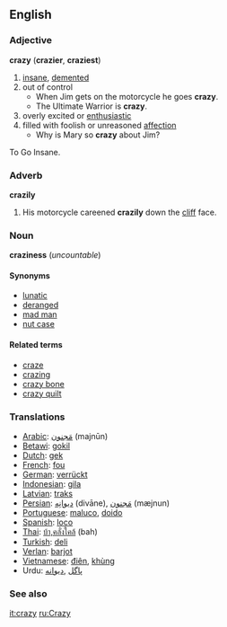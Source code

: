 ==English==
=== Adjective === 
'''crazy''' ('''crazier''', '''craziest''')
# [[insane]], [[demented]]
# out of control
#*When Jim gets on the motorcycle he goes '''crazy'''.
#*The Ultimate Warrior is '''crazy'''.
# overly excited or [[enthusiastic]]
# filled with foolish or unreasoned [[affection]]
#* Why is Mary so '''crazy''' about Jim?

To Go Insane.

=== Adverb ===
'''crazily'''
# His motorcycle careened '''crazily''' down the [[cliff]] face.
=== Noun ===
'''craziness''' (''uncountable'')
==== Synonyms ====
*[[lunatic]]
*[[deranged]]
*[[mad man]]
*[[nut case]]
====Related terms====
*[[craze]]
*[[crazing]]
*[[crazy bone]]
*[[crazy quilt]]

===Translations===
*[[Arabic]]: [[مَجنون]] (majnūn)
*[[Betawi]]: [[gokil]]
*[[Dutch]]: [[gek]]
*[[French]]: [[fou]]
*[[German]]: [[verrückt]]
*[[Indonesian]]: [[gila]]
*[[Latvian]]: [[traks]]
*[[Persian]]: [[ديوانِه]] (divāne),  [[مَجنون]] (mæjnun)
*[[Portuguese]]: [[maluco]], [[doido]]
*[[Spanish]]: [[loco]]
*[[Thai]]: [[บ้า,คลั่งใคล้]] (bah)
*[[Turkish]]: [[deli]]
*[[Verlan]]: [[barjot]]
*[[Vietnamese]]: [[điên]], [[khùng]]
*Urdu: [[پاگل]] ,[[دیوانه]]

=== See also ===
{{pedialite}}

[[it:crazy]]
[[ru:Crazy]]